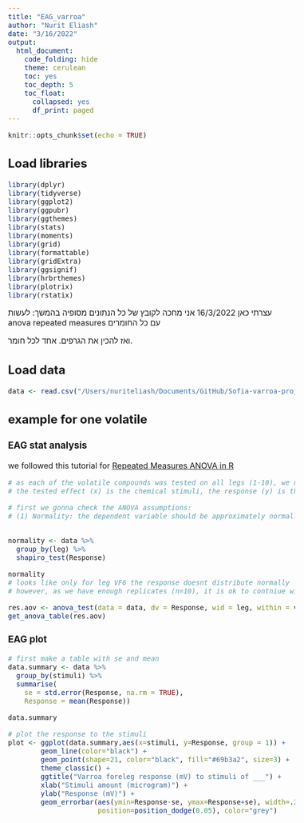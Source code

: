 ```yaml
---
title: "EAG_varroa"
author: "Nurit Eliash"
date: "3/16/2022"
output:
  html_document:
    code_folding: hide
    theme: cerulean
    toc: yes
    toc_depth: 5
    toc_float:
      collapsed: yes
      df_print: paged
---
```

<style type="text/css">
  body{
  font-size: 12pt;
}
</style>


```r
knitr::opts_chunk$set(echo = TRUE)
```

## Load libraries
```r
library(dplyr)
library(tidyverse)
library(ggplot2)
library(ggpubr)
library(ggthemes)
library(stats) 
library(moments)
library(grid)
library(formattable)
library(gridExtra)
library(ggsignif)
library(hrbrthemes)
library(plotrix)
library(rstatix)
```

עצרתי כאן 
16/3/2022
אני מחכה לקובץ של כל הנתונים מסופיה
בהמשך:
לעשות anova repeated measures
עם כל החומרים

ואז להכין את הגרפים. אחד לכל חומר. 


## Load data
```r
data <- read.csv("/Users/nuriteliash/Documents/GitHub/Sofia-varroa-project/data_EAG.csv")
```

## example for one volatile
### EAG stat analysis
we followed this tutorial for [Repeated Measures ANOVA in R](https://www.datanovia.com/en/lessons/repeated-measures-anova-in-r/)
```r
# as each of the volatile compounds was tested on all legs (1-10), we need to consider this effect in the ANOVA statistics. therefore we gonna anlays the data using one-way Anova repeated measures. 
# the tested effect (x) is the chemical stimuli, the response (y) is the electrophysiological response measured in mV, and the responding leg is a repeated measure.

# first we gonna check the ANOVA assumptions:
# (1) Normality: the dependent variable should be approximately normally distributed in each cell of the design. This can be checked using the Shapiro-Wilk normality test (shapiro_test()


normality <- data %>%
  group_by(leg) %>%
  shapiro_test(Response)

normality
# looks like only for leg VF6 the response doesnt distribute normally 
# however, as we have enough replicates (n=10), it is ok to contniue with ANOVA

res.aov <- anova_test(data = data, dv = Response, wid = leg, within = volatile)
get_anova_table(res.aov)
```

### EAG plot
```r
# first make a table with se and mean
data.summary <- data %>%
  group_by(stimuli) %>%
  summarise(
    se = std.error(Response, na.rm = TRUE),
    Response = mean(Response))

data.summary

# plot the response to the stimuli
plot <- ggplot(data.summary,aes(x=stimuli, y=Response, group = 1)) +
        geom_line(color="black") +
        geom_point(shape=21, color="black", fill="#69b3a2", size=3) +
        theme_classic() +
        ggtitle("Varroa foreleg response (mV) to stimuli of ___") +
        xlab("Stimuli amount (microgram)") +
        ylab("Response (mV)") +
        geom_errorbar(aes(ymin=Response-se, ymax=Response+se), width=.2,
                      position=position_dodge(0.05), color="grey")
```



